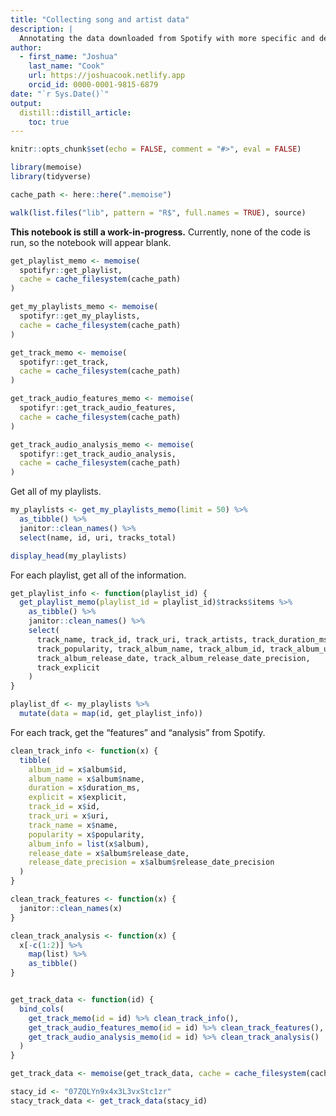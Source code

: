 ```yaml
---
title: "Collecting song and artist data"
description: |
  Annotating the data downloaded from Spotify with more specific and descriptive data using Spotify's API.
author:
  - first_name: "Joshua"
    last_name: "Cook"
    url: https://joshuacook.netlify.app
    orcid_id: 0000-0001-9815-6879
date: "`r Sys.Date()`"
output:
  distill::distill_article:
    toc: true
---
```


```r
knitr::opts_chunk$set(echo = FALSE, comment = "#>", eval = FALSE)

library(memoise)
library(tidyverse)

cache_path <- here::here(".memoise")

walk(list.files("lib", pattern = "R$", full.names = TRUE), source)
```

**This notebook is still a work-in-progress.**
Currently, none of the code is run, so the notebook will appear blank.

```r
get_playlist_memo <- memoise(
  spotifyr::get_playlist,
  cache = cache_filesystem(cache_path)
)

get_my_playlists_memo <- memoise(
  spotifyr::get_my_playlists,
  cache = cache_filesystem(cache_path)
)

get_track_memo <- memoise(
  spotifyr::get_track,
  cache = cache_filesystem(cache_path)
)

get_track_audio_features_memo <- memoise(
  spotifyr::get_track_audio_features,
  cache = cache_filesystem(cache_path)
)

get_track_audio_analysis_memo <- memoise(
  spotifyr::get_track_audio_analysis,
  cache = cache_filesystem(cache_path)
)
```

Get all of my playlists.

```r
my_playlists <- get_my_playlists_memo(limit = 50) %>%
  as_tibble() %>%
  janitor::clean_names() %>%
  select(name, id, uri, tracks_total)
```

```r
display_head(my_playlists)
```

For each playlist, get all of the information.

```r
get_playlist_info <- function(playlist_id) {
  get_playlist_memo(playlist_id = playlist_id)$tracks$items %>%
    as_tibble() %>%
    janitor::clean_names() %>%
    select(
      track_name, track_id, track_uri, track_artists, track_duration_ms,
      track_popularity, track_album_name, track_album_id, track_album_uri,
      track_album_release_date, track_album_release_date_precision,
      track_explicit
    )
}

playlist_df <- my_playlists %>%
  mutate(data = map(id, get_playlist_info))
```

For each track, get the "features" and "analysis" from Spotify.

```r
clean_track_info <- function(x) {
  tibble(
    album_id = x$album$id,
    album_name = x$album$name,
    duration = x$duration_ms,
    explicit = x$explicit,
    track_id = x$id,
    track_uri = x$uri,
    track_name = x$name,
    popularity = x$popularity,
    album_info = list(x$album),
    release_date = x$album$release_date,
    release_date_precision = x$album$release_date_precision
  )
}

clean_track_features <- function(x) {
  janitor::clean_names(x)
}

clean_track_analysis <- function(x) {
  x[-c(1:2)] %>%
    map(list) %>%
    as_tibble()
}


get_track_data <- function(id) {
  bind_cols(
    get_track_memo(id = id) %>% clean_track_info(),
    get_track_audio_features_memo(id = id) %>% clean_track_features(),
    get_track_audio_analysis_memo(id = id) %>% clean_track_analysis()
  )
}

get_track_data <- memoise(get_track_data, cache = cache_filesystem(cache_path))
```


```r
stacy_id <- "07ZQLYn9x4x3L3vxStc1zr"
stacy_track_data <- get_track_data(stacy_id)
```

